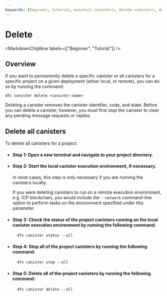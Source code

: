 ```yaml
---
keywords: [beginner, tutorial, maintain canisters, delete canisters, delete]
---
```



# Delete

<MarkdownChipRow labels={["Beginner", "Tutorial"]} />

## Overview

If you want to permanently delete a specific canister or all canisters for a specific project on a given deployment (either local, or remote), you can do so by running the command:
 
```
dfx canister delete <canister-name>
```

Deleting a canister removes the canister identifier, code, and state. Before you can delete a canister, however, you must first stop the canister to clear any pending message requests or replies.

## Delete all canisters

To delete all canisters for a project:

- #### Step 1:  Open a new terminal and navigate to your project directory.

- #### Step 2:  Start the local canister execution environment, if necessary.

    In most cases, this step is only necessary if you are running the canisters locally.

    If you were deleting canisters to run on a remote execution environment, e.g. ICP blockchain, you would include the `--network` command-line option to perform tasks on the environment specified under this parameter.

- #### Step 3:  Check the status of the project canisters running on the local canister execution environment by running the following command:

        dfx canister status --all

- #### Step 4:  Stop all of the project canisters by running the following command:

        dfx canister stop --all

- #### Step 5:  Delete all of the project canisters by running the following command:

        dfx canister delete --all